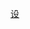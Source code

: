 <includeonly>{{hlist
|{{重庆轨道交通设施|{{{1|}}}|{{{1a|}}}}}
|{{重庆轨道交通设施|{{{2|}}}|{{{2a|}}}}}
|{{重庆轨道交通设施|{{{3|}}}|{{{3a|}}}}}
|{{重庆轨道交通设施|{{{4|}}}|{{{4a|}}}}}
|{{重庆轨道交通设施|{{{5|}}}|{{{5a|}}}}}
|{{重庆轨道交通设施|{{{6|}}}|{{{6a|}}}}}
|{{重庆轨道交通设施|{{{7|}}}|{{{7a|}}}}}
|{{重庆轨道交通设施|{{{8|}}}|{{{8a|}}}}}
}}</includeonly><noinclude>{{documentation}}
[[Category:重庆轨道交通模板|设]]</noinclude>